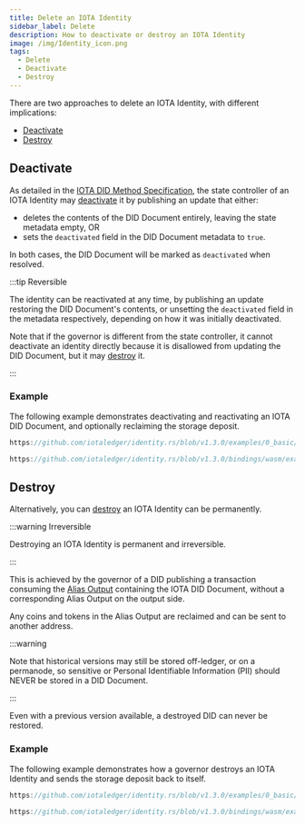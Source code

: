 ```yaml
---
title: Delete an IOTA Identity
sidebar_label: Delete
description: How to deactivate or destroy an IOTA Identity
image: /img/Identity_icon.png
tags:
  - Delete
  - Deactivate
  - Destroy
---
```



There are two approaches to delete an IOTA Identity, with different implications:

- [Deactivate](#deactivate)
- [Destroy](#destroy)

## Deactivate

As detailed in the [IOTA DID Method Specification](../../../../../standards/iota-identity/iota-did-method-spec.mdx#deactivate),
the state controller of an IOTA Identity may [deactivate](https://www.w3.org/TR/did-core/#did-document-metadata) it by publishing an update that either:

- deletes the contents of the DID Document entirely, leaving the state metadata empty, OR
- sets the `deactivated` field in the DID Document metadata to `true`.

In both cases, the DID Document will be marked as `deactivated` when resolved.

:::tip Reversible

The identity can be reactivated at any time, by publishing an update restoring the DID Document's contents,
or unsetting the `deactivated` field in the metadata respectively, depending on how it was initially deactivated.

Note that if the governor is different from the state controller, it cannot deactivate an identity directly because
it is disallowed from updating the DID Document, but it may [destroy](#destroy) it.

:::

### Example

The following example demonstrates deactivating and reactivating an IOTA DID Document,
and optionally reclaiming the storage deposit.

<Tabs groupId="language" queryString>
<TabItem value="rust" label="Rust">

```rust reference
https://github.com/iotaledger/identity.rs/blob/v1.3.0/examples/0_basic/3_deactivate_did.rs
```

</TabItem>
<TabItem value="typescript-node" label="Typescript (Node.js)">

```ts reference
https://github.com/iotaledger/identity.rs/blob/v1.3.0/bindings/wasm/examples/src/0_basic/3_deactivate_did.ts
```

</TabItem>
</Tabs>

## Destroy

Alternatively, you can [destroy](../../../../../standards/iota-identity/iota-did-method-spec.mdx#destroy) an IOTA Identity can be permanently.

:::warning Irreversible

Destroying an IOTA Identity is permanent and irreversible.

:::


This is achieved by the governor of a DID publishing a transaction consuming the [Alias Output](../../../../../standards/iota-identity/iota-did-method-spec.mdx#alias-output)
containing the IOTA DID Document, without a corresponding Alias Output on the output side.

Any coins and tokens in the Alias Output are reclaimed and can be sent to another address.

:::warning

Note that historical versions may still be stored off-ledger, or on a permanode,
so sensitive or Personal Identifiable Information (PII) should NEVER be stored in a DID Document.

:::

Even with a previous version available, a destroyed DID can never be restored.

### Example

The following example demonstrates how a governor destroys an IOTA Identity and sends the storage deposit back to itself.

<Tabs groupId="language" queryString>
<TabItem value="rust" label="Rust">

```rust reference
https://github.com/iotaledger/identity.rs/blob/v1.3.0/examples/0_basic/4_delete_did.rs
```

</TabItem>
<TabItem value="typescript-node" label="Typescript (Node.js)">

```ts reference
https://github.com/iotaledger/identity.rs/blob/v1.3.0/bindings/wasm/examples/src/0_basic/4_delete_did.ts
```

</TabItem>
</Tabs>

